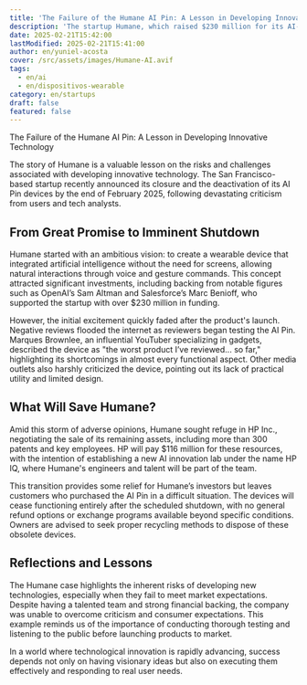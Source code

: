 ```yaml
---
title: 'The Failure of the Humane AI Pin: A Lesson in Developing Innovative Technology'
description: 'The startup Humane, which raised $230 million for its AI-powered wearable device, shuts down after disastrous reviews. We explore the causes and lessons behind this case. pubDate: 2025-02-21T23:10:00'
date: 2025-02-21T15:42:00
lastModified: 2025-02-21T15:41:00
author: en/yuniel-acosta
cover: /src/assets/images/Humane-AI.avif
tags:
  - en/ai
  - en/dispositivos-wearable
category: en/startups
draft: false
featured: false
---
```

The Failure of the Humane AI Pin: A Lesson in Developing Innovative Technology

The story of Humane is a valuable lesson on the risks and challenges associated with developing innovative technology. The San Francisco-based startup recently announced its closure and the deactivation of its AI Pin devices by the end of February 2025, following devastating criticism from users and tech analysts.

## From Great Promise to Imminent Shutdown

Humane started with an ambitious vision: to create a wearable device that integrated artificial intelligence without the need for screens, allowing natural interactions through voice and gesture commands. This concept attracted significant investments, including backing from notable figures such as OpenAI’s Sam Altman and Salesforce’s Marc Benioff, who supported the startup with over $230 million in funding.

However, the initial excitement quickly faded after the product's launch. Negative reviews flooded the internet as reviewers began testing the AI Pin. Marques Brownlee, an influential YouTuber specializing in gadgets, described the device as "the worst product I’ve reviewed... so far," highlighting its shortcomings in almost every functional aspect. Other media outlets also harshly criticized the device, pointing out its lack of practical utility and limited design.

## What Will Save Humane?

Amid this storm of adverse opinions, Humane sought refuge in HP Inc., negotiating the sale of its remaining assets, including more than 300 patents and key employees. HP will pay $116 million for these resources, with the intention of establishing a new AI innovation lab under the name HP IQ, where Humane's engineers and talent will be part of the team.

This transition provides some relief for Humane’s investors but leaves customers who purchased the AI Pin in a difficult situation. The devices will cease functioning entirely after the scheduled shutdown, with no general refund options or exchange programs available beyond specific conditions. Owners are advised to seek proper recycling methods to dispose of these obsolete devices.

## Reflections and Lessons

The Humane case highlights the inherent risks of developing new technologies, especially when they fail to meet market expectations. Despite having a talented team and strong financial backing, the company was unable to overcome criticism and consumer expectations. This example reminds us of the importance of conducting thorough testing and listening to the public before launching products to market.

In a world where technological innovation is rapidly advancing, success depends not only on having visionary ideas but also on executing them effectively and responding to real user needs.

